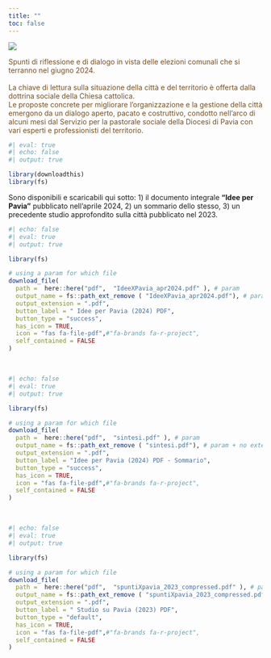 ```yaml
---
title: ""
toc: false
---
```


<!-- #### First title -->

<!-- ```{=html} -->
<!-- <iframe  src="pdf/IdeeXPavia_apr2024.pdf"  width=350 height=450 style="border: 0.5px solid #2e3846;"></iframe> -->
<!-- ``` -->

:::: {.grid}
::: {.g-col-4}

[![](pdf/screenshot_doc.png)](./pdf/IdeeXPavia_apr2024.pdf)

<!-- ![](pdf/screenshot_doc.png)  -->
:::

::: {.g-col-8}

[Spunti di riflessione e di dialogo in vista delle elezioni comunali che si terranno nel giugno 2024. <br><br>
La chiave di lettura sulla situazione della città e del territorio è offerta dalla dottrina sociale della Chiesa cattolica.<br>Le proposte concrete per migliorare l’organizzazione e la gestione della città emergono da un dialogo aperto, pacato e costruttivo, condotto nell'arco di alcuni mesi dal Servizio per la pastorale sociale della Diocesi di Pavia con vari esperti e professionisti del territorio.]{style="color:#77501a"}
 
<!-- <a href='pdf/IdeeXPavia_apr2024.pdf' target="_blank"> Leggi in una nuova finestra </a> -->

```r
#| eval: true
#| echo: false
#| output: true

library(downloadthis)
library(fs) 
```

Sono disponibili e scaricabili qui sotto: 1) il documento integrale **"Idee per Pavia"** pubblicato nell'aprile 2024, 2) un sommario dello stesso, 3) un precedente studio approfondito sulla città pubblicato nel 2023.

  
```r
#| echo: false
#| eval: true
#| output: true

library(fs) 

# using a param for which file 
download_file(
  path =  here::here("pdf",  "IdeeXPavia_apr2024.pdf" ), # param
  output_name = fs::path_ext_remove ( "IdeeXPavia_apr2024.pdf"), # param + no extension.... 
  output_extension = ".pdf",  
  button_label = " Idee per Pavia (2024) PDF",
  button_type = "success",
  has_icon = TRUE,
  icon = "fas fa-file-pdf",#"fa-brands fa-r-project",
  self_contained = FALSE
)
```

<br>
```r
#| echo: false
#| eval: true
#| output: true

library(fs) 

# using a param for which file 
download_file(
  path =  here::here("pdf",  "sintesi.pdf" ), # param
  output_name = fs::path_ext_remove ( "sintesi.pdf"), # param + no extension.... 
  output_extension = ".pdf",  
  button_label = "Idee per Pavia (2024) PDF - Sommario",
  button_type = "success",
  has_icon = TRUE,
  icon = "fas fa-file-pdf",#"fa-brands fa-r-project",
  self_contained = FALSE
)
```

<br>
```r
#| echo: false
#| eval: true
#| output: true

library(fs) 

# using a param for which file 
download_file(
  path =  here::here("pdf",  "spuntiXpavia_2023_compressed.pdf" ), # param
  output_name = fs::path_ext_remove ( "spuntiXpavia_2023_compressed.pdf"), # param + no extension.... 
  output_extension = ".pdf",  
  button_label = " Studio su Pavia (2023) PDF",
  button_type = "default",
  has_icon = TRUE,
  icon = "fas fa-file-pdf",#"fa-brands fa-r-project",
  self_contained = FALSE
)
```
:::
::::

 

 
